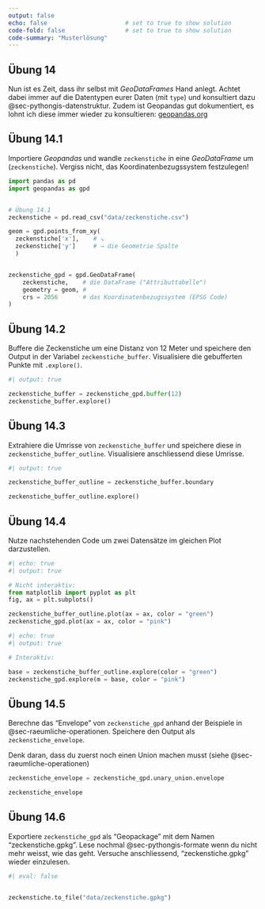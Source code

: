 ```yaml
---
output: false
echo: false                      # set to true to show solution
code-fold: false                 # set to true to show solution
code-summary: "Musterlösung"    
---
```

## Übung 14

Nun ist es Zeit, dass ihr selbst mit *GeoDataFrames* Hand anlegt. Achtet dabei immer auf die Datentypen eurer Daten (mit `type`) und konsultiert dazu @sec-pythongis-datenstruktur. Zudem ist Geopandas gut dokumentiert, es lohnt ich diese immer wieder zu konsultieren: [geopandas.org](https://geopandas.org)

<!-- % *DataFrame* zu *GeoDataFrame* -->
## Übung  14.1

Importiere *Geopandas* und wandle `zeckenstiche` in eine *GeoDataFrame* um (`zeckenstiche`). Vergiss nicht, das Koordinatenbezugssystem festzulegen!

```python

import pandas as pd
import geopandas as gpd


# Übung 14.1
zeckenstiche = pd.read_csv("data/zeckenstiche.csv")

geom = gpd.points_from_xy(
  zeckenstiche['x'],    # ↘
  zeckenstiche['y']     # → die Geometrie Spalte
  )   


zeckenstiche_gpd = gpd.GeoDataFrame(
    zeckenstiche,    # die DataFrame ("Attributtabelle")
    geometry = geom, #
    crs = 2056       # das Koordinatenbezugssystem (EPSG Code)
)
```

<!-- % Punkte Buffern -->
## Übung  14.2

Buffere die Zeckenstiche um eine Distanz von 12 Meter und speichere den Output in der Variabel `zeckenstiche_buffer`. Visualisiere die gebufferten Punkte mit `.explore()`.

```python
#| output: true

zeckenstiche_buffer = zeckenstiche_gpd.buffer(12)
zeckenstiche_buffer.explore()
```

## Übung  14.3

Extrahiere die Umrisse von `zeckenstiche_buffer` und speichere diese in `zeckenstiche_buffer_outline`. Visualisiere anschliessend diese Umrisse.

```python
#| output: true

zeckenstiche_buffer_outline = zeckenstiche_buffer.boundary

zeckenstiche_buffer_outline.explore()
```

## Übung  14.4

Nutze nachstehenden Code um zwei Datensätze im gleichen Plot darzustellen. 

```python
#| echo: true
#| output: true

# Nicht interaktiv:
from matplotlib import pyplot as plt
fig, ax = plt.subplots()

zeckenstiche_buffer_outline.plot(ax = ax, color = "green")
zeckenstiche_gpd.plot(ax = ax, color = "pink")
```

```python
#| echo: true
#| output: true

# Interaktiv:

base = zeckenstiche_buffer_outline.explore(color = "green")
zeckenstiche_gpd.explore(m = base, color = "pink")

```

<!-- % Envelope -->
## Übung  14.5

Berechne das "Envelope" von `zeckenstiche_gpd` anhand der Beispiele in @sec-raeumliche-operationen. Speichere den Output als `zeckenstiche_envelope`.

:::{.callout-note collapse="true"}

Denk daran, dass du zuerst noch einen Union machen musst (siehe @sec-raeumliche-operationen)

:::

```python
zeckenstiche_envelope = zeckenstiche_gpd.unary_union.envelope

zeckenstiche_envelope
```

## Übung  14.6

Exportiere `zeckenstiche_gpd` als "Geopackage" mit dem Namen "zeckenstiche.gpkg". Lese nochmal @sec-pythongis-formate wenn du nicht mehr weisst, wie das geht. Versuche anschliessend, "zeckenstiche.gpkg" wieder einzulesen.

```python
#| eval: false


zeckenstiche.to_file("data/zeckenstiche.gpkg")
```

